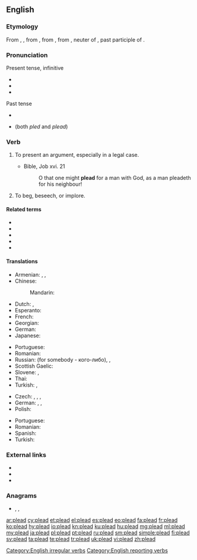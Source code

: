 ==English==

===Etymology===
From {{etyl|enm|en}} {{m|enm|pleden}}, {{m|enm|plaiden}}, from {{etyl|fro|en}} {{m|fro|plaider||to plead, offer a plea}}, from {{m|fro|plait}}, from {{etyl|ML.|en}} {{m|la|placitum||a decree, sentence, suit, plea, etc.", in Classical {{etyl|la|en}}, "an opinion, determination, prescription, order; literally, that which is pleasing, pleasure}}, neuter of {{m|la|placitus}}, past participle of {{m|la|placere||to please}}.

===Pronunciation===
; Present tense, infinitive
* {{IPA|/ˈpliːd/|lang=en}}
* {{audio|en-us-plead.ogg|Audio (US)|lang=en}}
* {{rhymes|iːd|lang=en}}

; Past tense 
* {{IPA|/ˈpliːdəd/|lang=en}}
* {{IPA|/plɛd/|lang=en}} (both ''pled'' and ''plead'')

===Verb===
{{en-verb|pleads|pleading|pleaded|past_qual=North America, England|past2=pled|past2_qual=North America, Scotland|past3=plead|past3_qual=North America}}

# To present an argument, especially in a legal case.
#: {{ux|en|The defendant has decided to '''plead''' not guilty.}}
#* Bible, Job xvi. 21
#*: O that one might '''plead''' for a man with God, as a man pleadeth for his neighbour!
# To beg, beseech, or implore.
#: {{ux|en|He '''pleaded''' with me not to leave the house.}}

====Related terms====
* {{l|en|plea}}
* {{l|en|pleasant}}
* {{l|en|please}}
* {{l|en|pleasurable}}
* {{l|en|pleasure}}

====Translations====
{{trans-top|to present an argument}}
* Armenian: {{t+|hy|միջնորդել}}, {{t|hy|հայտարարություն անել}}, {{t+|hy|պաշտպանել}}
* Chinese:
*: Mandarin: {{t+|cmn|辩护}}
* Dutch: {{t+|nl|pleiten}}, {{t+|nl|bepleiten}}
* Esperanto: {{t|eo|pledi}}
* French: {{t+|fr|plaider}}
* Georgian: {{t-needed|ka}}
* German: {{t+|de|plädieren}}
* Japanese: {{t|ja|嘆願する|tr={{lang|ja|たんがんする}}, tangan suru}}
{{trans-mid}}
* Portuguese: {{t+|pt|alegar}}
* Romanian: {{t+|ro|pleda}}
* Russian: {{t+|ru|защища́ть}} (for somebody - кого-либо), {{t|ru|[[представля́ть]] [[интере́сы]]}}, {{t|ru|[[выступа́ть]] [[с]] [[заявле́нием]] ([[в]] [[суде́]])}}
* Scottish Gaelic: {{t|gd|tagair}}
* Slovene: {{t|sl|pledirati}}, {{t|sl|zagovarjati se}}
* Thai: {{t-needed|th}}
* Turkish: {{t+|tr|açıklamak}}, {{t+|tr|ileri sürmek}}
{{trans-bottom}}

{{trans-top|to beg}}
* Czech: {{t|cs|plédovat|impf}}, {{t+|cs|žádat|impf}}, {{t+|cs|prosit|impf}}, {{t|cs|naléhat}}
* German: {{t|de|(dringend) bitten}}, {{t+|de|anflehen}}, {{t+|de|beschwören}}
* Polish: {{t+|pl|błagać}}
{{trans-mid}}
* Portuguese: {{t+|pt|implorar}}
* Romanian: {{t+|ro|implora}}
* Spanish: {{t+|es|rogar}}
* Turkish: {{t+|tr|yalvarmak}}
{{trans-bottom}}

===External links===
* {{R:Webster 1913}}
* {{R:Century 1911}}
* {{R:OneLook}}

===Anagrams===
* {{l|en|padel}}, {{l|en|paled}}, {{l|en|pedal}}

[[Category:English irregular verbs]]
[[Category:English reporting verbs]]

[[ar:plead]]
[[cy:plead]]
[[et:plead]]
[[el:plead]]
[[es:plead]]
[[eo:plead]]
[[fa:plead]]
[[fr:plead]]
[[ko:plead]]
[[hy:plead]]
[[io:plead]]
[[kn:plead]]
[[ku:plead]]
[[hu:plead]]
[[mg:plead]]
[[ml:plead]]
[[my:plead]]
[[ja:plead]]
[[pl:plead]]
[[pt:plead]]
[[ru:plead]]
[[sm:plead]]
[[simple:plead]]
[[fi:plead]]
[[sv:plead]]
[[ta:plead]]
[[te:plead]]
[[tr:plead]]
[[uk:plead]]
[[vi:plead]]
[[zh:plead]]